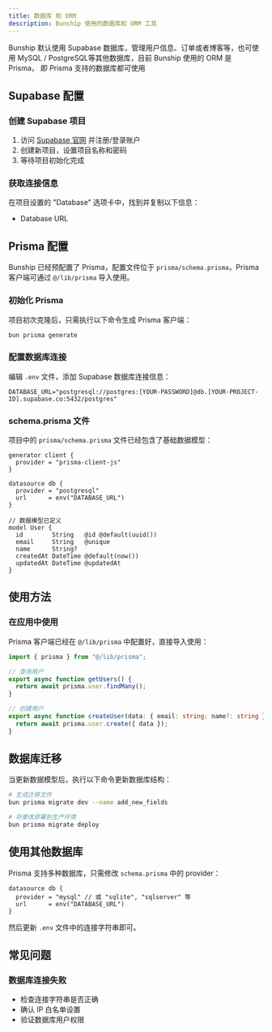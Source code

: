 ```yaml
---
title: 数据库 和 ORM
description: Bunship 使用的数据库和 ORM 工具
---
```


Bunship 默认使用 Supabase 数据库，管理用户信息、订单或者博客等，也可使用 MySQL / PostgreSQL等其他数据库，目前 Bunship 使用的 ORM 是 Prisma，
即 Prisma 支持的数据库都可使用

## Supabase 配置

### 创建 Supabase 项目

1. 访问 [Supabase 官网](https://supabase.com/) 并注册/登录账户
2. 创建新项目，设置项目名称和密码
3. 等待项目初始化完成

### 获取连接信息

在项目设置的 "Database" 选项卡中，找到并复制以下信息：

- Database URL

## Prisma 配置

Bunship 已经预配置了 Prisma，配置文件位于 `prisma/schema.prisma`，Prisma 客户端可通过 `@/lib/prisma` 导入使用。

### 初始化 Prisma

项目初次克隆后，只需执行以下命令生成 Prisma 客户端：

```bash
bun prisma generate
```

### 配置数据库连接

编辑 `.env` 文件，添加 Supabase 数据库连接信息：

```
DATABASE_URL="postgresql://postgres:[YOUR-PASSWORD]@db.[YOUR-PROJECT-ID].supabase.co:5432/postgres"
```

### schema.prisma 文件

项目中的 `prisma/schema.prisma` 文件已经包含了基础数据模型：

```prisma
generator client {
  provider = "prisma-client-js"
}

datasource db {
  provider = "postgresql"
  url      = env("DATABASE_URL")
}

// 数据模型已定义
model User {
  id        String   @id @default(uuid())
  email     String   @unique
  name      String?
  createdAt DateTime @default(now())
  updatedAt DateTime @updatedAt
}
```

## 使用方法

### 在应用中使用

Prisma 客户端已经在 `@/lib/prisma` 中配置好，直接导入使用：

```typescript
import { prisma } from "@/lib/prisma";

// 查询用户
export async function getUsers() {
  return await prisma.user.findMany();
}

// 创建用户
export async function createUser(data: { email: string; name?: string }) {
  return await prisma.user.create({ data });
}
```

## 数据库迁移

当更新数据模型后，执行以下命令更新数据库结构：

```bash
# 生成迁移文件
bun prisma migrate dev --name add_new_fields

# 将更改部署到生产环境
bun prisma migrate deploy
```

## 使用其他数据库

Prisma 支持多种数据库，只需修改 `schema.prisma` 中的 provider：

```prisma
datasource db {
  provider = "mysql" // 或 "sqlite", "sqlserver" 等
  url      = env("DATABASE_URL")
}
```

然后更新 `.env` 文件中的连接字符串即可。

## 常见问题

### 数据库连接失败

- 检查连接字符串是否正确
- 确认 IP 白名单设置
- 验证数据库用户权限
